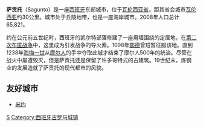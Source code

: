 {{unreferenced|time=2010-07-22T12:07:10+00:00}}
{{Infobox settlement
| name                    = 萨贡托
| settlement_type         = [[市镇_(西班牙)|市镇]]
| official_name           = <!-- if different from name -->
| native_name             = Sagunt<!-- if different from name -->
| image_skyline           =
| image_alt               =
| image_caption           =
| image_flag              = Bandera_de_Sagunt.svg
| image_shield            = Escut de Sagunt.svg
| nickname                =
| motto                   =
| image_map               =
| map_caption             =
| pushpin_map             = Spain
| pushpin_label_position  =
| pushpin_map_caption     = 在西班牙的位置
| subdivision_type        = 国家
| subdivision_name        = {{flag|Spain}}
| subdivision_type1       = [[西班牙行政区划|西班牙自治区]]
| subdivision_name1       = [[瓦伦西亚自治区|瓦伦西亚自治区]]
| subdivision_type2       = [[西班牙行政区划|省区]]
| subdivision_name2       = [[瓦伦西亚省|瓦伦西亚省]]
| subdivision_type3       = [[县_(西班牙)|县]]
| subdivision_name3       = {{tsl|en|Camp de Morvedre||Camp de Morvedre}}
| subdivision_type4       = {{tsl|en|Judicial district||Judicial district}}
| subdivision_name4       = 萨贡托
| seat_type               = 
| seat                    =
| latd = 39|latm = 40|lats = 35|latNS = N
| longd= 0|longm = 16|longs= 24|longEW= W
| coordinates_type        = region:ES_type:city 
| coordinates_display     = inline,title
| coordinates_footnotes   =
| elevation_m             = 49
| elevation_min_m         =
| elevation_max_m         =
| area_footnotes          =
| area_total_km2          = 132
| established_title       = 
| established_date        = 
| population_footnotes    = <!-- for references: use <ref> tags -->
| population_total        = 64439
| population_as_of        = 2016年
| population_demonym      = Saguntí, saguntina<br/>Morvedrí, morvendrina
| population_note         =
| population_density_km2  = auto
| blank_name_sec1         = [[西班牙语言|官方語言]]
| blank_info_sec1         = [[巴倫西亞語|巴倫西亞語]]<br/>[[西班牙语|西班牙语]]
| timezone                = [[欧洲中部时间|CET]]
| utc_offset              = +1
| timezone_DST            = [[欧洲中部夏令时间|CEST]]
| utc_offset_DST          = +2
| postal_code_type        = [[西班牙邮政编码列表|邮政编码]]
| postal_code             = 46500, 46520, 46529
| area_code_type          = {{tsl|en|Telephone numbers in Spain||Dialing code}}
| area_code               =
| leader_title            = {{tsl|en|Alcalde||Alcalde}}
| leader_name             = 
| leader_party            = 
| website                 = {{official|http://www.sagunto.es}}
| footnotes               =
}}
'''萨贡托'''（Sagunto）是一座[[西班牙|西班牙]]东部城市，位于[[瓦伦西亚省|瓦伦西亚省]]，距其省会城市[[瓦伦西亚|瓦伦西亚]]约30公里。城市处于丘陵地带，也是一座海岸城市。2008年人口总计65,821。

约在公元前五世纪时，西班牙的凯尔特部落修建了一座用墙围绕的定居地，在[[第二次布匿战争|第二次布匿战争]]中，这里成为引发战争的导火索。1098年[[熙德|熙德]]曾短暂征服该地。直到1238年[[海梅一世|海梅一世]]从[[摩尔人|摩尔人]]的手中夺取此城才结束了摩尔人500年的统治。尽管在战火中屡遭毁灭，但是萨贡托还是保留了许多哥特式的古建筑。19世纪末，炼钢业的发展造就了萨贡托的现代都市的风貌。

==友好城市==
* {{FRA}} [[米约|米约]]

{{Authority control}}
[[Category:巴伦西亚省市镇|S]]
[[Category:西班牙古罗马城镇|Category:西班牙古罗马城镇]]